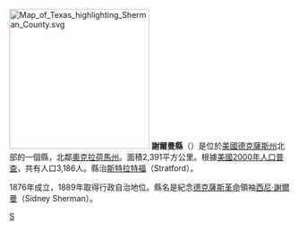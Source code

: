 {{Otheruses|謝爾曼縣|subject=美國德克薩斯州的一個縣|other=同名的縣}}
[[File:Map_of_Texas_highlighting_Sherman_County.svg|250px]]
'''謝爾曼縣'''（{{lang-en|Sherman County}}）是位於[[美國|美國]][[德克薩斯州|德克薩斯州]]北部的一個縣，北鄰[[奧克拉荷馬州|奧克拉荷馬州]]。面積2,391平方公里。根據[[美國2000年人口普查|美國2000年人口普查]]，共有人口3,186人。縣治[[斯特拉特福_(德克薩斯州)|斯特拉特福]]（Stratford）。

1876年成立，1889年取得行政自治地位。縣名是紀念[[德克薩斯革命|德克薩斯革命]]領袖[[西尼·謝爾曼|西尼·謝爾曼]]（Sidney Sherman）。
{{texas-stub}}
{{Texas}}
[[Category:得克萨斯州行政区划|S]]